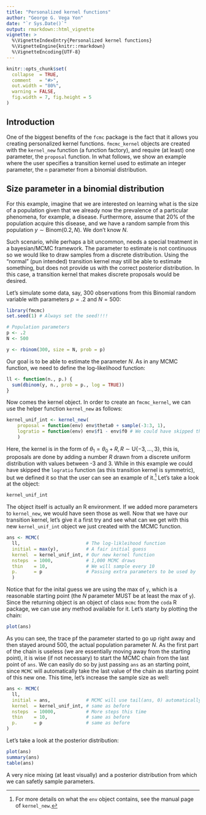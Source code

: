 ```yaml
---
title: "Personalized kernel functions"
author: "George G. Vega Yon"
date: "`r Sys.Date()`"
output: rmarkdown::html_vignette
vignette: >
  %\VignetteIndexEntry{Personalized kernel functions}
  %\VignetteEngine{knitr::rmarkdown}
  %\VignetteEncoding{UTF-8}
---
```


```r
knitr::opts_chunk$set(
  collapse  = TRUE,
  comment   = "#>",
  out.width = "80%",
  warning = FALSE,
  fig.width = 7, fig.height = 5
)
```

## Introduction

One of the biggest benefits of the `fcmc` package is the fact that it allows you creating personalized kernel functions. `fmcmc_kernel` objects are created with the `kernel_new` function (a function factory), and require (at least) one parameter, the `proposal` function. In what follows, we show an example where the user specifies a transition kernel used to estimate an integer parameter, the `n` parameter from a binomial distribution.

## Size parameter in a binomial distribution

For this example, imagine that we are interested on learning what is the size of a population given that we already now the prevalence of a particular phenomena, for example, a disease. Furthermore, assume that 20\% of the population acquire this disease, and we have a random sample from this population $y \sim \mbox{Binom}(0.2, N)$. We don't know $N$.

Such scenario, while perhaps a bit uncommon, needs a special treatment in a bayesian/MCMC framework. The parameter to estimate is not continuous so we would like to draw samples from a discrete distribution. Using the "normal" (pun intended) transition kernel may still be able to estimate something, but does not provide us with the correct posterior distribution. In this case, a transition kernel that makes discrete proposals would be desired.

Let's simulate some data, say, 300 observations from this Binomial random variable with parameters $p = .2$ and $N = 500$:

```r
library(fmcmc)
set.seed(1) # Always set the seed!!!!

# Population parameters
p <- .2
N <- 500

y <- rbinom(300, size = N, prob = p)
```

Our goal is to be able to estimate the parameter $N$. As in any MCMC function, we need to define the log-likelihood function:

```r
ll <- function(n., p.) {
  sum(dbinom(y, n., prob = p., log = TRUE))
}
```


Now comes the kernel object. In order to create an `fmcmc_kernel`, we can use the helper function `kernel_new` as follows:

```r
kernel_unif_int <- kernel_new(
    proposal = function(env) env$theta0 + sample(-3:3, 1),
    logratio = function(env) env$f1 - env$f0 # We could have skipped this
    )
```

Here, the kernel is in the form of $\theta_1 = \theta_0 + R, R\sim \mbox{U}\{-3, ..., 3\}$, this is, proposals are done by adding a number $R$ drawn from a discrete uniform distribution with values between -3 and 3. While in this example we could have skipped the `logratio` function (as this transition kernel is symmetric), but we defined it so that the user can see an example of it.[^kernel_new] Let's take a look at the object:

[^kernel_new]: For more details on what the `env` object contains, see the manual page of `kernel_new`.


```r
kernel_unif_int
```

The object itself is actually an R environment. If we added more parameters to `kernel_new`, we would have seen those as well. Now that we have our transition kernel, let's give it a first try and see what can we get with this new `kernel_unif_int` object we just created with the MCMC function.

```r
ans <- MCMC(
  ll,                        # The log-likleihood function
  initial = max(y),          # A fair initial guess
  kernel  = kernel_unif_int, # Our new kernel function
  nsteps  = 1000,            # 1,000 MCMC draws
  thin    = 10,              # We will sample every 10
  p.      = p                # Passing extra parameters to be used by `ll`.
  )
```

Notice that for the inital guess we are using the max of `y`, which is a reasonable starting point (the $N$ parameter MUST be at least the max of `y`). Since the returning object is an object of class `mcmc` from the `coda` R package, we can use any method available for it. Let's starty by plotting the chain:

```r
plot(ans)
```

As you can see, the trace pf the parameter started to go up right away and then stayed around 500, the actual population parameter $N$. As the first part of the chain is useless (we are essentially moving away from the starting point), it is wise (if not necessary) to start the MCMC chain from the last point of `ans`. We can easily do so by just passing `ans` as an starting point, since `MCMC` will automatically take the last value of the chain as starting point of this new one. This time, let's increase the sample size as well:

```r
ans <- MCMC(
  ll,
  initial = ans,             # MCMC will use tail(ans, 0) automatically
  kernel  = kernel_unif_int, # same as before
  nsteps  = 10000,           # More steps this time
  thin    = 10,              # same as before
  p.      = p                # same as before
)
```

Let's take a look at the posterior distribution:

```r
plot(ans)
summary(ans)
table(ans)
```

A very nice mixing (at least visually) and a posterior distribution from which we can safetly sample parameters.

